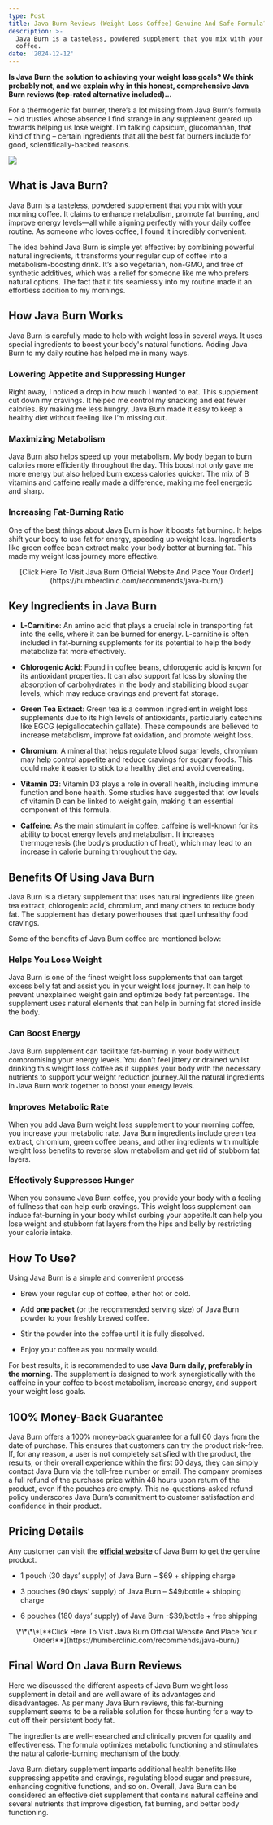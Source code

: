 ```yaml
---
type: Post
title: Java Burn Reviews (Weight Loss Coffee) Genuine And Safe Formula?
description: >-
  Java Burn is a tasteless, powdered supplement that you mix with your morning
  coffee.
date: '2024-12-12'
---
```

**Is Java Burn the solution to achieving your weight loss goals? We think probably not, and we explain why in this honest, comprehensive Java Burn reviews (top-rated alternative included)…**

For a thermogenic fat burner, there’s a lot missing from Java Burn’s formula – old trusties whose absence I find strange in any supplement geared up towards helping us lose weight. I’m talking capsicum, glucomannan, that kind of thing – certain ingredients that all the best fat burners include for good, scientifically-backed reasons.

![](https://chamberlainsun.com/wp-content/uploads/2024/12/Java-Burn-Review-1.webp)

## **What is Java Burn?**

Java Burn is a tasteless, powdered supplement that you mix with your morning coffee. It claims to enhance metabolism, promote fat burning, and improve energy levels—all while aligning perfectly with your daily coffee routine. As someone who loves coffee, I found it incredibly convenient.

The idea behind Java Burn is simple yet effective: by combining powerful natural ingredients, it transforms your regular cup of coffee into a metabolism-boosting drink. It’s also vegetarian, non-GMO, and free of synthetic additives, which was a relief for someone like me who prefers natural options. The fact that it fits seamlessly into my routine made it an effortless addition to my mornings.

## **How Java Burn Works**

Java Burn is carefully made to help with weight loss in several ways. It uses special ingredients to boost your body's natural functions. Adding Java Burn to my daily routine has helped me in many ways.

### Lowering Appetite and Suppressing Hunger

Right away, I noticed a drop in how much I wanted to eat. This supplement cut down my cravings. It helped me control my snacking and eat fewer calories. By making me less hungry, Java Burn made it easy to keep a healthy diet without feeling like I’m missing out.

### Maximizing Metabolism

Java Burn also helps speed up your metabolism. My body began to burn calories more efficiently throughout the day. This boost not only gave me more energy but also helped burn excess calories quicker. The mix of B vitamins and caffeine really made a difference, making me feel energetic and sharp.

### Increasing Fat-Burning Ratio

One of the best things about Java Burn is how it boosts fat burning. It helps shift your body to use fat for energy, speeding up weight loss. Ingredients like green coffee bean extract make your body better at burning fat. This made my weight loss journey more effective.

<div style="text-align: center">[Click Here To Visit Java Burn Official Website And Place Your Order!](https://humberclinic.com/recommends/java-burn/)</div>

## **Key Ingredients in Java Burn​**

*   **L-Carnitine**: An amino acid that plays a crucial role in transporting fat into the cells, where it can be burned for energy. L-carnitine is often included in fat-burning supplements for its potential to help the body metabolize fat more effectively.

<!---->

*   **Chlorogenic Acid**: Found in coffee beans, chlorogenic acid is known for its antioxidant properties. It can also support fat loss by slowing the absorption of carbohydrates in the body and stabilizing blood sugar levels, which may reduce cravings and prevent fat storage.

<!---->

*   **Green Tea Extract**: Green tea is a common ingredient in weight loss supplements due to its high levels of antioxidants, particularly catechins like EGCG (epigallocatechin gallate). These compounds are believed to increase metabolism, improve fat oxidation, and promote weight loss.

<!---->

*   **Chromium**: A mineral that helps regulate blood sugar levels, chromium may help control appetite and reduce cravings for sugary foods. This could make it easier to stick to a healthy diet and avoid overeating.

<!---->

*   **Vitamin D3**: Vitamin D3 plays a role in overall health, including immune function and bone health. Some studies have suggested that low levels of vitamin D can be linked to weight gain, making it an essential component of this formula.

<!---->

*   **Caffeine**: As the main stimulant in coffee, caffeine is well-known for its ability to boost energy levels and metabolism. It increases thermogenesis (the body’s production of heat), which may lead to an increase in calorie burning throughout the day.

## **Benefits Of Using Java Burn**

Java Burn is a dietary supplement that uses natural ingredients like green tea extract, chlorogenic acid, chromium, and many others to reduce body fat. The supplement has dietary powerhouses that quell unhealthy food cravings.

Some of the benefits of Java Burn coffee are mentioned below:

### **Helps You Lose Weight**

Java Burn is one of the finest weight loss supplements that can target excess belly fat and assist you in your weight loss journey. It can help to prevent unexplained weight gain and optimize body fat percentage. The supplement uses natural elements that can help in burning fat stored inside the body.

### **Can Boost Energy**

Java Burn supplement can facilitate fat-burning in your body without compromising your energy levels. You don’t feel jittery or drained whilst drinking this weight loss coffee as it supplies your body with the necessary nutrients to support your weight reduction journey.All the natural ingredients in Java Burn work together to boost your energy levels.

### **Improves Metabolic Rate**

When you add Java Burn weight loss supplement to your morning coffee, you increase your metabolic rate. Java Burn ingredients include green tea extract, chromium, green coffee beans, and other ingredients with multiple weight loss benefits to reverse slow metabolism and get rid of stubborn fat layers.

### **Effectively Suppresses Hunger**

When you consume Java Burn coffee, you provide your body with a feeling of fullness that can help curb cravings. This weight loss supplement can induce fat-burning in your body whilst curbing your appetite.It can help you lose weight and stubborn fat layers from the hips and belly by restricting your calorie intake.

## **How To Use?**

Using Java Burn is a simple and convenient process

*   Brew your regular cup of coffee, either hot or cold.

*   Add **one packet** (or the recommended serving size) of Java Burn powder to your freshly brewed coffee.

*   Stir the powder into the coffee until it is fully dissolved.

*   Enjoy your coffee as you normally would.

For best results, it is recommended to use **Java Burn daily, preferably in the morning**. The supplement is designed to work synergistically with the caffeine in your coffee to boost metabolism, increase energy, and support your weight loss goals.

## **100% Money-Back Guarantee**

Java Burn offers a 100% money-back guarantee for a full 60 days from the date of purchase. This ensures that customers can try the product risk-free. If, for any reason, a user is not completely satisfied with the product, the results, or their overall experience within the first 60 days, they can simply contact Java Burn via the toll-free number or email. The company promises a full refund of the purchase price within 48 hours upon return of the product, even if the pouches are empty. This no-questions-asked refund policy underscores Java Burn’s commitment to customer satisfaction and confidence in their product.

## **Pricing Details**

Any customer can visit the [**official website**](https://humberclinic.com/recommends/java-burn/) of Java Burn to get the genuine product.

*   1 pouch (30 days’ supply) of Java Burn – $69 + shipping charge

*   3 pouches (90 days’ supply) of Java Burn – $49/bottle + shipping charge

*   6 pouches (180 days’ supply) of Java Burn -$39/bottle + free shipping

<div style="text-align: center">\*\*\*\*[**Click Here To Visit Java Burn Official Website And Place Your Order!**](https://humberclinic.com/recommends/java-burn/)</div>

## **Final Word On Java Burn Reviews**

Here we discussed the different aspects of Java Burn weight loss supplement in detail and are well aware of its advantages and disadvantages. As per many Java Burn reviews, this fat-burning supplement seems to be a reliable solution for those hunting for a way to cut off their persistent body fat.

The ingredients are well-researched and clinically proven for quality and effectiveness. The formula optimizes metabolic functioning and stimulates the natural calorie-burning mechanism of the body. 

Java Burn dietary supplement imparts additional health benefits like suppressing appetite and cravings, regulating blood sugar and pressure, enhancing cognitive functions, and so on. Overall, Java Burn can be considered an effective diet supplement that contains natural caffeine and several nutrients that improve digestion, fat burning, and better body functioning.
